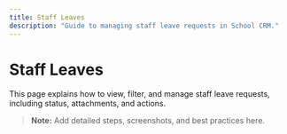 ```yaml
---
title: Staff Leaves
description: "Guide to managing staff leave requests in School CRM."
---
```


# Staff Leaves

This page explains how to view, filter, and manage staff leave requests, including status, attachments, and actions.

> **Note:** Add detailed steps, screenshots, and best practices here. 